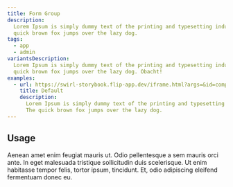 ```yaml
---
title: Form Group
description:
  Lorem Ipsum is simply dummy text of the printing and typesetting industry. The
  quick brown fox jumps over the lazy dog.
tags:
  - app
  - admin
variantsDescription:
  Lorem Ipsum is simply dummy text of the printing and typesetting industry. The
  quick brown fox jumps over the lazy dog. Obacht!
examples:
  - url: https://swirl-storybook.flip-app.dev/iframe.html?args=&id=components-flipformgroup--flip-form-group&viewMode=story
    title: Default
    description:
      Lorem Ipsum is simply dummy text of the printing and typesetting industry.
      The quick brown fox jumps over the lazy dog.
---
```


## Usage

Aenean amet enim feugiat mauris ut. Odio pellentesque a sem mauris orci ante. In
eget malesuada tristique sollicitudin duis scelerisque. Ut enim habitasse tempor
felis, tortor ipsum, tincidunt. Et, odio adipiscing eleifend fermentuam donec
eu.
